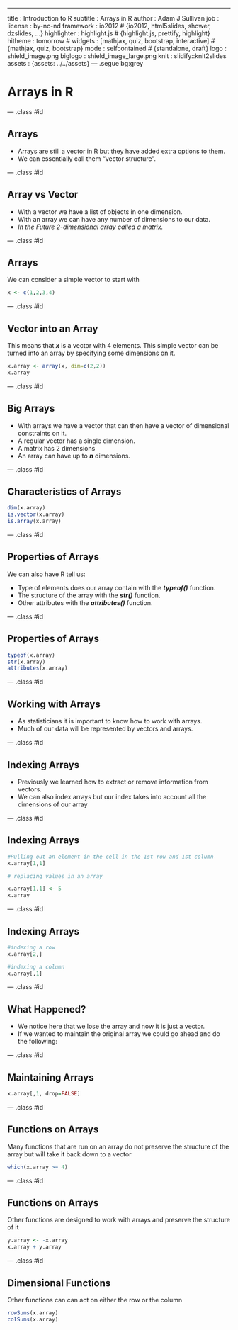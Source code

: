 ---
title       : Introduction to R
subtitle    : Arrays in R
author      : Adam J Sullivan
job         : 
license     : by-nc-nd
framework   : io2012        # {io2012, html5slides, shower, dzslides, ...}
highlighter : highlight.js  # {highlight.js, prettify, highlight}
hitheme     : tomorrow      # 
widgets     : [mathjax, quiz, bootstrap, interactive]            # {mathjax, quiz, bootstrap}
mode        : selfcontained # {standalone, draft}
logo        : shield_image.png
biglogo     : shield_image_large.png
knit        : slidify::knit2slides
assets      : {assets: ../../assets}
---  .segue bg:grey

# Arrays in R


--- .class #id

##  Arrays

- Arrays are still a vector in R but they have added extra options to them. 
- We can essentially call them "vector structure". 

--- .class #id


## Array vs Vector

- With a vector we have a list of objects in one dimension. 
- With an array we can have any number of dimensions to our data. 
- *In the Future 2-dimensional array called a matrix.*

--- .class #id

##  Arrays

We can consider a simple vector to start with

```r
x <- c(1,2,3,4)
```

--- .class #id

## Vector into an Array

This means that ***x*** is a vector with 4 elements. This simple vector can be turned into an array by specifying some dimensions on it. 

```r

x.array <- array(x, dim=c(2,2))
x.array
```

--- .class #id

## Big Arrays

- With arrays we have a vector that can then have a vector of dimensional constraints on it. 
- A regular vector has a single dimension. 
- A matrix has 2 dimensions 
- An array can have up to ***n*** dimensions.

--- .class #id


## Characteristics of Arrays

```r
dim(x.array)
is.vector(x.array)
is.array(x.array)

```

--- .class #id

## Properties of Arrays

We can also have R tell us: 

- Type of elements does our array contain with the ***typeof()*** function.
- The structure of the array with the ***str()*** function. 
- Other attributes with the ***attributes()*** function. 

--- .class #id

## Properties of Arrays

```r

typeof(x.array)
str(x.array)
attributes(x.array)
```


--- .class #id

##  Working with Arrays

- As statisticians it is important to know how to work with arrays. 
- Much of our data will be represented by vectors and arrays.

--- .class #id

##  Indexing Arrays

- Previously we learned how to extract or remove information from vectors. 
- We can also index arrays but our index takes into account all the dimensions of our array

--- .class #id

## Indexing Arrays

```r
#Pulling out an element in the cell in the 1st row and 1st column
x.array[1,1]

# replacing values in an array

x.array[1,1] <- 5
x.array
```

--- .class #id

## Indexing Arrays

```r

#indexing a row
x.array[2,]

#indexing a column
x.array[,1]
```

--- .class #id

## What Happened?


- We notice here that we lose the array and now it is just a vector. 
- If we wanted to maintain the original array we could go ahead and do the following:

--- .class #id

## Maintaining Arrays

```r
x.array[,1, drop=FALSE]
``` 

--- .class #id

##  Functions on Arrays

Many functions that are run on an array do not preserve the structure of the array but will take it back down to a vector

```r
which(x.array >= 4)

```

--- .class #id

## Functions on Arrays

Other functions are designed to work with arrays and preserve the structure of it

```r
y.array <- -x.array
x.array + y.array
```

--- .class #id

## Dimensional Functions

Other functions can can act on either the row or the column
```r
rowSums(x.array)
colSums(x.array)
```


